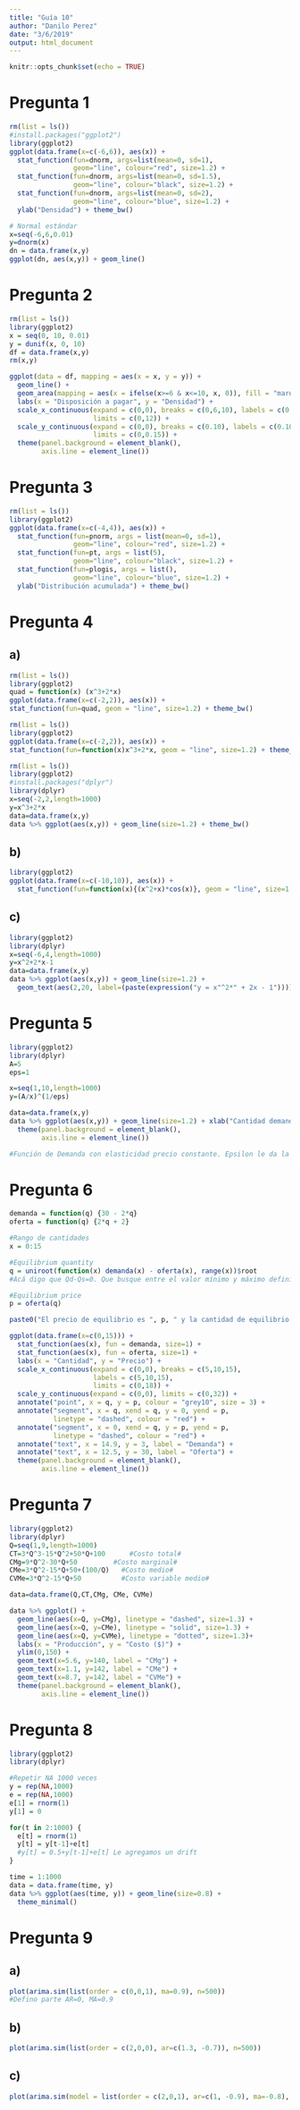 ```yaml
---
title: "Guía 10"
author: "Danilo Perez"
date: "3/6/2019"
output: html_document
---
```


```r
knitr::opts_chunk$set(echo = TRUE)
```

# Pregunta 1

```r
rm(list = ls())
#install.packages("ggplot2")
library(ggplot2)
ggplot(data.frame(x=c(-6,6)), aes(x)) + 
  stat_function(fun=dnorm, args=list(mean=0, sd=1),
                geom="line", colour="red", size=1.2) +
  stat_function(fun=dnorm, args=list(mean=0, sd=1.5),
                geom="line", colour="black", size=1.2) +
  stat_function(fun=dnorm, args=list(mean=0, sd=2),
                geom="line", colour="blue", size=1.2) +
  ylab("Densidad") + theme_bw()
```

```r
# Normal estándar
x=seq(-6,6,0.01)
y=dnorm(x)
dn = data.frame(x,y)
ggplot(dn, aes(x,y)) + geom_line()
```


# Pregunta 2

```r
rm(list = ls())
library(ggplot2)
x = seq(0, 10, 0.01)
y = dunif(x, 0, 10)
df = data.frame(x,y)
rm(x,y)

ggplot(data = df, mapping = aes(x = x, y = y)) +
  geom_line() +
  geom_area(mapping = aes(x = ifelse(x>=6 & x<=10, x, 0)), fill = "maroon") +
  labs(x = "Disposición a pagar", y = "Densidad") +
  scale_x_continuous(expand = c(0,0), breaks = c(0,6,10), labels = c(0,6,10),
                     limits = c(0,12)) +
  scale_y_continuous(expand = c(0,0), breaks = c(0.10), labels = c(0.10),
                     limits = c(0,0.15)) +
  theme(panel.background = element_blank(),
        axis.line = element_line())
```


# Pregunta 3

```r
rm(list = ls())
library(ggplot2)
ggplot(data.frame(x=c(-4,4)), aes(x)) +
  stat_function(fun=pnorm, args = list(mean=0, sd=1),
                geom="line", colour="red", size=1.2) +
  stat_function(fun=pt, args = list(5),
                geom="line", colour="black", size=1.2) +
  stat_function(fun=plogis, args = list(),
                geom="line", colour="blue", size=1.2) +
  ylab("Distribución acumulada") + theme_bw()
```


# Pregunta 4

## a)
```r
rm(list = ls())
library(ggplot2)
quad = function(x) (x^3+2*x)
ggplot(data.frame(x=c(-2,2)), aes(x)) +
stat_function(fun=quad, geom = "line", size=1.2) + theme_bw()
```

```r
rm(list = ls())
library(ggplot2)
ggplot(data.frame(x=c(-2,2)), aes(x)) +
stat_function(fun=function(x)x^3+2*x, geom = "line", size=1.2) + theme_bw()
```

```r
rm(list = ls())
library(ggplot2)
#install.packages("dplyr")
library(dplyr)
x=seq(-2,2,length=1000)
y=x^3+2*x
data=data.frame(x,y)
data %>% ggplot(aes(x,y)) + geom_line(size=1.2) + theme_bw()
```

## b)
```r
library(ggplot2)
ggplot(data.frame(x=c(-10,10)), aes(x)) +
  stat_function(fun=function(x){(x^2+x)*cos(x)}, geom = "line", size=1.2) + theme_bw()
```

## c)
```r
library(ggplot2)
library(dplyr)
x=seq(-6,4,length=1000)
y=x^2+2*x-1
data=data.frame(x,y)
data %>% ggplot(aes(x,y)) + geom_line(size=1.2) +
  geom_text(aes(2,20, label=(paste(expression("y = x"^2*" + 2x - 1")))), parse = TRUE) + theme_bw()
```


# Pregunta 5

```r
library(ggplot2)
library(dplyr)
A=5
eps=1

x=seq(1,10,length=1000)
y=(A/x)^(1/eps)

data=data.frame(x,y)
data %>% ggplot(aes(x,y)) + geom_line(size=1.2) + xlab("Cantidad demandada") + ylab("Precio") +
  theme(panel.background = element_blank(),
        axis.line = element_line())

#Función de Demanda con elasticidad precio constante. Epsilon le da la elasticidad precio. Se grafica demanda inversa.
```


# Pregunta 6

```r
demanda = function(q) {30 - 2*q}
oferta = function(q) {2*q + 2}

#Rango de cantidades
x = 0:15

#Equilibrium quantity
q = uniroot(function(x) demanda(x) - oferta(x), range(x))$root
#Acá digo que Qd-Qs=0. Que busque entre el valor mínimo y máximo definido con range.

#Equilibrium price
p = oferta(q)

paste0("El precio de equilibrio es ", p, " y la cantidad de equilibrio es ", q)

ggplot(data.frame(x=c(0,15))) +
  stat_function(aes(x), fun = demanda, size=1) +
  stat_function(aes(x), fun = oferta, size=1) +
  labs(x = "Cantidad", y = "Precio") +
  scale_x_continuous(expand = c(0,0), breaks = c(5,10,15),
                     labels = c(5,10,15),
                     limits = c(0,18)) +
  scale_y_continuous(expand = c(0,0), limits = c(0,32)) +
  annotate("point", x = q, y = p, colour = "grey10", size = 3) +
  annotate("segment", x = q, xend = q, y = 0, yend = p,
           linetype = "dashed", colour = "red") +
  annotate("segment", x = 0, xend = q, y = p, yend = p,
           linetype = "dashed", colour = "red") +
  annotate("text", x = 14.9, y = 3, label = "Demanda") +
  annotate("text", x = 12.5, y = 30, label = "Oferta") +
  theme(panel.background = element_blank(),
        axis.line = element_line())
```


# Pregunta 7

```r
library(ggplot2)
library(dplyr)
Q=seq(1,9,length=1000)
CT=3*Q^3-15*Q^2+50*Q+100      #Costo total#
CMg=9*Q^2-30*Q+50         #Costo marginal#
CMe=3*Q^2-15*Q+50+(100/Q)   #Costo medio#
CVMe=3*Q^2-15*Q+50          #Costo variable medio#

data=data.frame(Q,CT,CMg, CMe, CVMe)

data %>% ggplot() + 
  geom_line(aes(x=Q, y=CMg), linetype = "dashed", size=1.3) +
  geom_line(aes(x=Q, y=CMe), linetype = "solid", size=1.3) +
  geom_line(aes(x=Q, y=CVMe), linetype = "dotted", size=1.3)+
  labs(x = "Producción", y = "Costo ($)") + 
  ylim(0,150) + 
  geom_text(x=5.6, y=140, label = "CMg") +
  geom_text(x=1.1, y=142, label = "CMe") +
  geom_text(x=8.7, y=142, label = "CVMe") +
  theme(panel.background = element_blank(),
        axis.line = element_line())
```


# Pregunta 8

```r
library(ggplot2)
library(dplyr)

#Repetir NA 1000 veces
y = rep(NA,1000)
e = rep(NA,1000)
e[1] = rnorm(1)
y[1] = 0

for(t in 2:1000) {
  e[t] = rnorm(1)
  y[t] = y[t-1]+e[t]
  #y[t] = 0.5+y[t-1]+e[t] Le agregamos un drift
}

time = 1:1000
data = data.frame(time, y)
data %>% ggplot(aes(time, y)) + geom_line(size=0.8) +
  theme_minimal()
```


# Pregunta 9

## a)
```r
plot(arima.sim(list(order = c(0,0,1), ma=0.9), n=500))
#Defino parte AR=0, MA=0.9
```

## b)
```r
plot(arima.sim(list(order = c(2,0,0), ar=c(1.3, -0.7)), n=500))
```

## c)
```r
plot(arima.sim(model = list(order = c(2,0,1), ar=c(1, -0.9), ma=-0.8), n=500))
```








